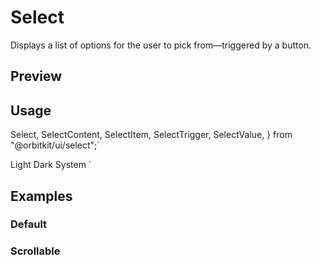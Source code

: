 


<Meta of={SelectStories} />

<RadixPrimitiveDocsButton name='select' />

# Select

Displays a list of options for the user to pick from—triggered by a button.

## Preview

<Canvas of={SelectStories.Default} />

## Usage

  Select,
  SelectContent,
  SelectItem,
  SelectTrigger,
  SelectValue,
} from "@orbitkit/ui/select";`

  <SelectTrigger className="w-[180px]">
    <SelectValue placeholder="Theme" />
  </SelectTrigger>
  <SelectContent>
    <SelectItem value="light">Light</SelectItem>
    <SelectItem value="dark">Dark</SelectItem>
    <SelectItem value="system">System</SelectItem>
  </SelectContent>
</Select>`

<Source code={importCode} language='ts' dark />
<Source code={usageCode} language='tsx' dark />

## Examples

### Default

<Canvas of={SelectStories.Default} />

### Scrollable

<Canvas of={SelectStories.Scrollable} />

